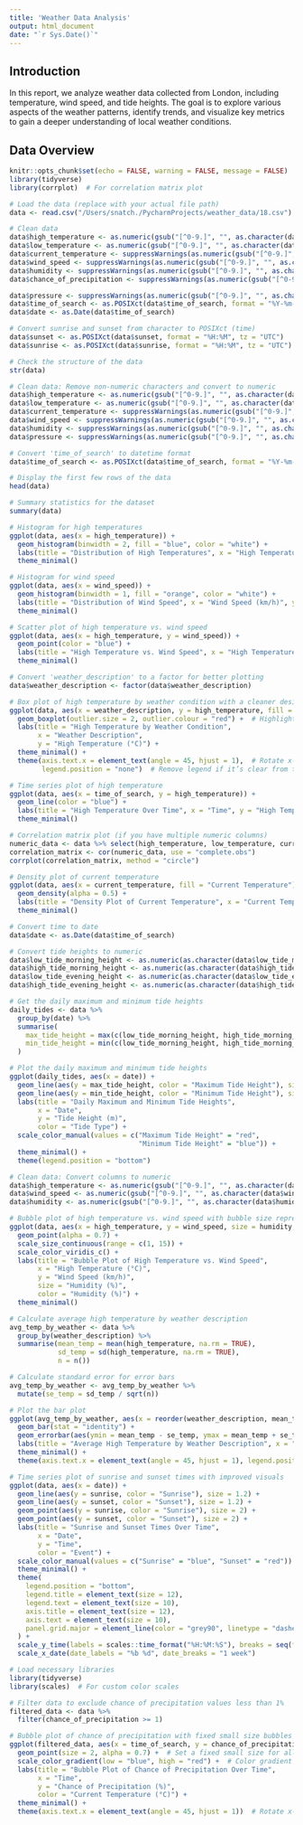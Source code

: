 ```yaml
---
title: 'Weather Data Analysis'
output: html_document
date: "`r Sys.Date()`"
---
```


## Introduction

In this report, we analyze weather data collected from London, including temperature, wind speed, and tide heights. The goal is to explore various aspects of the weather patterns, identify trends, and visualize key metrics to gain a deeper understanding of local weather conditions.

## Data Overview

```r
knitr::opts_chunk$set(echo = FALSE, warning = FALSE, message = FALSE)
library(tidyverse)
library(corrplot)  # For correlation matrix plot

# Load the data (replace with your actual file path)
data <- read.csv("/Users/snatch./PycharmProjects/weather_data/18.csv")

# Clean data
data$high_temperature <- as.numeric(gsub("[^0-9.]", "", as.character(data$high_temperature)))
data$low_temperature <- as.numeric(gsub("[^0-9.]", "", as.character(data$low_temperature)))
data$current_temperature <- suppressWarnings(as.numeric(gsub("[^0-9.]", "", as.character(data$current_temperature))))
data$wind_speed <- suppressWarnings(as.numeric(gsub("[^0-9.]", "", as.character(data$wind_speed))))
data$humidity <- suppressWarnings(as.numeric(gsub("[^0-9.]", "", as.character(data$humidity))))
data$chance_of_precipitation <- suppressWarnings(as.numeric(gsub("[^0-9.]", "", as.character(data$chance_of_precipitation))))

data$pressure <- suppressWarnings(as.numeric(gsub("[^0-9.]", "", as.character(data$pressure))))
data$time_of_search <- as.POSIXct(data$time_of_search, format = "%Y-%m-%d %H:%M")
data$date <- as.Date(data$time_of_search)

# Convert sunrise and sunset from character to POSIXct (time)
data$sunset <- as.POSIXct(data$sunset, format = "%H:%M", tz = "UTC")
data$sunrise <- as.POSIXct(data$sunrise, format = "%H:%M", tz = "UTC")

```




```r
# Check the structure of the data
str(data)
```

```r
# Clean data: Remove non-numeric characters and convert to numeric
data$high_temperature <- as.numeric(gsub("[^0-9.]", "", as.character(data$high_temperature)))
data$low_temperature <- as.numeric(gsub("[^0-9.]", "", as.character(data$low_temperature)))
data$current_temperature <- suppressWarnings(as.numeric(gsub("[^0-9.]", "", as.character(data$current_temperature))))
data$wind_speed <- suppressWarnings(as.numeric(gsub("[^0-9.]", "", as.character(data$wind_speed))))
data$humidity <- suppressWarnings(as.numeric(gsub("[^0-9.]", "", as.character(data$humidity))))
data$pressure <- suppressWarnings(as.numeric(gsub("[^0-9.]", "", as.character(data$pressure))))

```

```r
# Convert 'time_of_search' to datetime format
data$time_of_search <- as.POSIXct(data$time_of_search, format = "%Y-%m-%d %H:%M")
```

```r
# Display the first few rows of the data
head(data)
```

```r
# Summary statistics for the dataset
summary(data)
```

```r
# Histogram for high temperatures
ggplot(data, aes(x = high_temperature)) + 
  geom_histogram(binwidth = 2, fill = "blue", color = "white") +
  labs(title = "Distribution of High Temperatures", x = "High Temperature (°C)", y = "Frequency") +
  theme_minimal()
```

```r
# Histogram for wind speed
ggplot(data, aes(x = wind_speed)) + 
  geom_histogram(binwidth = 1, fill = "orange", color = "white") +
  labs(title = "Distribution of Wind Speed", x = "Wind Speed (km/h)", y = "Frequency") +
  theme_minimal()
```

```r
# Scatter plot of high temperature vs. wind speed
ggplot(data, aes(x = high_temperature, y = wind_speed)) +
  geom_point(color = "blue") +
  labs(title = "High Temperature vs. Wind Speed", x = "High Temperature (°C)", y = "Wind Speed (km/h)") +
  theme_minimal()
```

```r
# Convert 'weather_description' to a factor for better plotting
data$weather_description <- factor(data$weather_description)

# Box plot of high temperature by weather condition with a cleaner design
ggplot(data, aes(x = weather_description, y = high_temperature, fill = weather_description)) +
  geom_boxplot(outlier.size = 2, outlier.colour = "red") +  # Highlight outliers
  labs(title = "High Temperature by Weather Condition",
       x = "Weather Description",
       y = "High Temperature (°C)") +
  theme_minimal() +
  theme(axis.text.x = element_text(angle = 45, hjust = 1),  # Rotate x-axis labels for better readability
        legend.position = "none")  # Remove legend if it’s clear from the plot


```

```r
# Time series plot of high temperature
ggplot(data, aes(x = time_of_search, y = high_temperature)) +
  geom_line(color = "blue") +
  labs(title = "High Temperature Over Time", x = "Time", y = "High Temperature (°C)") +
  theme_minimal()
```

```r
# Correlation matrix plot (if you have multiple numeric columns)
numeric_data <- data %>% select(high_temperature, low_temperature, current_temperature, wind_speed, humidity, pressure)
correlation_matrix <- cor(numeric_data, use = "complete.obs")
corrplot(correlation_matrix, method = "circle")
```

```r
# Density plot of current temperature
ggplot(data, aes(x = current_temperature, fill = "Current Temperature")) +
  geom_density(alpha = 0.5) +
  labs(title = "Density Plot of Current Temperature", x = "Current Temperature (°C)", y = "Density") +
  theme_minimal()
```




```r
# Convert time to date
data$date <- as.Date(data$time_of_search)

# Convert tide heights to numeric
data$low_tide_morning_height <- as.numeric(as.character(data$low_tide_morning_height))
data$high_tide_morning_height <- as.numeric(as.character(data$high_tide_morning_height))
data$low_tide_evening_height <- as.numeric(as.character(data$low_tide_evening_height))
data$high_tide_evening_height <- as.numeric(as.character(data$high_tide_evening_height))

# Get the daily maximum and minimum tide heights
daily_tides <- data %>%
  group_by(date) %>%
  summarise(
    max_tide_height = max(c(low_tide_morning_height, high_tide_morning_height, low_tide_evening_height, high_tide_evening_height), na.rm = TRUE),
    min_tide_height = min(c(low_tide_morning_height, high_tide_morning_height, low_tide_evening_height, high_tide_evening_height), na.rm = TRUE)
  )

# Plot the daily maximum and minimum tide heights
ggplot(daily_tides, aes(x = date)) +
  geom_line(aes(y = max_tide_height, color = "Maximum Tide Height"), size = 1) +
  geom_line(aes(y = min_tide_height, color = "Minimum Tide Height"), size = 1) +
  labs(title = "Daily Maximum and Minimum Tide Heights",
       x = "Date",
       y = "Tide Height (m)",
       color = "Tide Type") +
  scale_color_manual(values = c("Maximum Tide Height" = "red", 
                                "Minimum Tide Height" = "blue")) +
  theme_minimal() +
  theme(legend.position = "bottom")
```











```r
# Clean data: Convert columns to numeric
data$high_temperature <- as.numeric(gsub("[^0-9.]", "", as.character(data$high_temperature)))
data$wind_speed <- as.numeric(gsub("[^0-9.]", "", as.character(data$wind_speed)))
data$humidity <- as.numeric(gsub("[^0-9.]", "", as.character(data$humidity)))

# Bubble plot of high temperature vs. wind speed with bubble size representing humidity
ggplot(data, aes(x = high_temperature, y = wind_speed, size = humidity, color = humidity)) +
  geom_point(alpha = 0.7) +
  scale_size_continuous(range = c(1, 15)) +
  scale_color_viridis_c() +
  labs(title = "Bubble Plot of High Temperature vs. Wind Speed",
       x = "High Temperature (°C)",
       y = "Wind Speed (km/h)",
       size = "Humidity (%)",
       color = "Humidity (%)") +
  theme_minimal()

```




```r
# Calculate average high temperature by weather description
avg_temp_by_weather <- data %>%
  group_by(weather_description) %>%
  summarise(mean_temp = mean(high_temperature, na.rm = TRUE),
            sd_temp = sd(high_temperature, na.rm = TRUE),
            n = n())

# Calculate standard error for error bars
avg_temp_by_weather <- avg_temp_by_weather %>%
  mutate(se_temp = sd_temp / sqrt(n))

# Plot the bar plot
ggplot(avg_temp_by_weather, aes(x = reorder(weather_description, mean_temp), y = mean_temp, fill = weather_description)) +
  geom_bar(stat = "identity") +
  geom_errorbar(aes(ymin = mean_temp - se_temp, ymax = mean_temp + se_temp), width = 0.2) +
  labs(title = "Average High Temperature by Weather Description", x = "Weather Description", y = "Average High Temperature (°C)") +
  theme_minimal() +
  theme(axis.text.x = element_text(angle = 45, hjust = 1), legend.position = "none")
```


```r
# Time series plot of sunrise and sunset times with improved visuals
ggplot(data, aes(x = date)) +
  geom_line(aes(y = sunrise, color = "Sunrise"), size = 1.2) +
  geom_line(aes(y = sunset, color = "Sunset"), size = 1.2) +
  geom_point(aes(y = sunrise, color = "Sunrise"), size = 2) +
  geom_point(aes(y = sunset, color = "Sunset"), size = 2) +
  labs(title = "Sunrise and Sunset Times Over Time",
       x = "Date",
       y = "Time",
       color = "Event") +
  scale_color_manual(values = c("Sunrise" = "blue", "Sunset" = "red")) +
  theme_minimal() +
  theme(
    legend.position = "bottom",
    legend.title = element_text(size = 12),
    legend.text = element_text(size = 10),
    axis.title = element_text(size = 12),
    axis.text = element_text(size = 10),
    panel.grid.major = element_line(color = "grey90", linetype = "dashed")
  ) +
  scale_y_time(labels = scales::time_format("%H:%M:%S"), breaks = seq(from = as.POSIXct("00:00", format = "%H:%M"), to = as.POSIXct("23:59", format = "%H:%M"), by = "2 hours")) +
  scale_x_date(date_labels = "%b %d", date_breaks = "1 week")
```




```r
# Load necessary libraries
library(tidyverse)
library(scales)  # For custom color scales

# Filter data to exclude chance of precipitation values less than 1%
filtered_data <- data %>%
  filter(chance_of_precipitation >= 1)

# Bubble plot of chance of precipitation with fixed small size bubbles and a color scheme from red to blue
ggplot(filtered_data, aes(x = time_of_search, y = chance_of_precipitation, color = current_temperature)) +
  geom_point(size = 2, alpha = 0.7) +  # Set a fixed small size for all bubbles
  scale_color_gradient(low = "blue", high = "red") +  # Color gradient from blue (low temp) to red (high temp)
  labs(title = "Bubble Plot of Chance of Precipitation Over Time",
       x = "Time",
       y = "Chance of Precipitation (%)",
       color = "Current Temperature (°C)") +
  theme_minimal() +
  theme(axis.text.x = element_text(angle = 45, hjust = 1))  # Rotate x-axis labels for better readability
```


